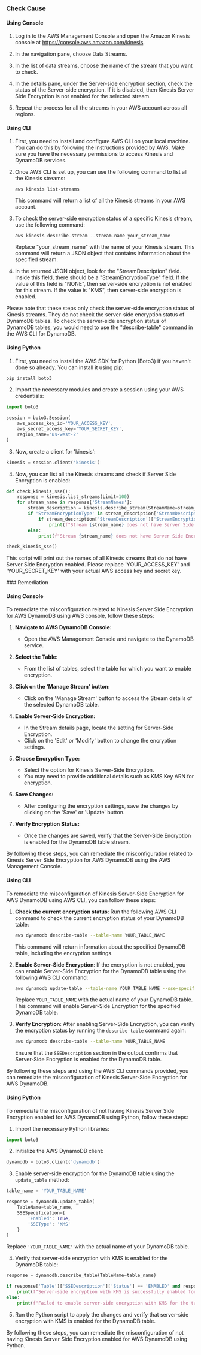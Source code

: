 

<Tabs><Tab title='Cause'>
### Check Cause

#### Using Console

1. Log in to the AWS Management Console and open the Amazon Kinesis console at https://console.aws.amazon.com/kinesis.

2. In the navigation pane, choose Data Streams.

3. In the list of data streams, choose the name of the stream that you want to check.

4. In the details pane, under the Server-side encryption section, check the status of the Server-side encryption. If it is disabled, then Kinesis Server Side Encryption is not enabled for the selected stream.

5. Repeat the process for all the streams in your AWS account across all regions.

#### Using CLI

1. First, you need to install and configure AWS CLI on your local machine. You can do this by following the instructions provided by AWS. Make sure you have the necessary permissions to access Kinesis and DynamoDB services.

2. Once AWS CLI is set up, you can use the following command to list all the Kinesis streams:

   ```
   aws kinesis list-streams
   ```

   This command will return a list of all the Kinesis streams in your AWS account.

3. To check the server-side encryption status of a specific Kinesis stream, use the following command:

   ```
   aws kinesis describe-stream --stream-name your_stream_name
   ```

   Replace "your_stream_name" with the name of your Kinesis stream. This command will return a JSON object that contains information about the specified stream.

4. In the returned JSON object, look for the "StreamDescription" field. Inside this field, there should be a "StreamEncryptionType" field. If the value of this field is "NONE", then server-side encryption is not enabled for this stream. If the value is "KMS", then server-side encryption is enabled.

Please note that these steps only check the server-side encryption status of Kinesis streams. They do not check the server-side encryption status of DynamoDB tables. To check the server-side encryption status of DynamoDB tables, you would need to use the "describe-table" command in the AWS CLI for DynamoDB.

#### Using Python

1. First, you need to install the AWS SDK for Python (Boto3) if you haven't done so already. You can install it using pip:

```python
pip install boto3
```

2. Import the necessary modules and create a session using your AWS credentials:

```python
import boto3

session = boto3.Session(
    aws_access_key_id='YOUR_ACCESS_KEY',
    aws_secret_access_key='YOUR_SECRET_KEY',
    region_name='us-west-2'
)
```

3. Now, create a client for 'kinesis':

```python
kinesis = session.client('kinesis')
```

4. Now, you can list all the Kinesis streams and check if Server Side Encryption is enabled:

```python
def check_kinesis_sse():
    response = kinesis.list_streams(Limit=100)
    for stream_name in response['StreamNames']:
        stream_description = kinesis.describe_stream(StreamName=stream_name)
        if 'StreamEncryptionType' in stream_description['StreamDescription']:
            if stream_description['StreamDescription']['StreamEncryptionType'] == 'NONE':
                print(f"Stream {stream_name} does not have Server Side Encryption enabled.")
        else:
            print(f"Stream {stream_name} does not have Server Side Encryption enabled.")

check_kinesis_sse()
```

This script will print out the names of all Kinesis streams that do not have Server Side Encryption enabled. Please replace 'YOUR_ACCESS_KEY' and 'YOUR_SECRET_KEY' with your actual AWS access key and secret key.

</Tab>

<Tab title='Remediation'>
### Remediation

#### Using Console

To remediate the misconfiguration related to Kinesis Server Side Encryption for AWS DynamoDB using AWS console, follow these steps:

1. **Navigate to AWS DynamoDB Console:**
   - Open the AWS Management Console and navigate to the DynamoDB service.

2. **Select the Table:**
   - From the list of tables, select the table for which you want to enable encryption.

3. **Click on the 'Manage Stream' button:**
   - Click on the 'Manage Stream' button to access the Stream details of the selected DynamoDB table.

4. **Enable Server-Side Encryption:**
   - In the Stream details page, locate the setting for Server-Side Encryption.
   - Click on the 'Edit' or 'Modify' button to change the encryption settings.

5. **Choose Encryption Type:**
   - Select the option for Kinesis Server-Side Encryption.
   - You may need to provide additional details such as KMS Key ARN for encryption.

6. **Save Changes:**
   - After configuring the encryption settings, save the changes by clicking on the 'Save' or 'Update' button.

7. **Verify Encryption Status:**
   - Once the changes are saved, verify that the Server-Side Encryption is enabled for the DynamoDB table stream.

By following these steps, you can remediate the misconfiguration related to Kinesis Server Side Encryption for AWS DynamoDB using the AWS Management Console.

#### Using CLI

To remediate the misconfiguration of Kinesis Server-Side Encryption for AWS DynamoDB using AWS CLI, you can follow these steps:

1. **Check the current encryption status**: Run the following AWS CLI command to check the current encryption status of your DynamoDB table:
   
   ```bash
   aws dynamodb describe-table --table-name YOUR_TABLE_NAME
   ```
   
   This command will return information about the specified DynamoDB table, including the encryption settings.

2. **Enable Server-Side Encryption**: If the encryption is not enabled, you can enable Server-Side Encryption for the DynamoDB table using the following AWS CLI command:

   ```bash
   aws dynamodb update-table --table-name YOUR_TABLE_NAME --sse-specification Enabled=true
   ```

   Replace `YOUR_TABLE_NAME` with the actual name of your DynamoDB table. This command will enable Server-Side Encryption for the specified DynamoDB table.

3. **Verify Encryption**: After enabling Server-Side Encryption, you can verify the encryption status by running the `describe-table` command again:

   ```bash
   aws dynamodb describe-table --table-name YOUR_TABLE_NAME
   ```

   Ensure that the `SSEDescription` section in the output confirms that Server-Side Encryption is enabled for the DynamoDB table.

By following these steps and using the AWS CLI commands provided, you can remediate the misconfiguration of Kinesis Server-Side Encryption for AWS DynamoDB.

#### Using Python

To remediate the misconfiguration of not having Kinesis Server Side Encryption enabled for AWS DynamoDB using Python, follow these steps:

1. Import the necessary Python libraries:
```python
import boto3
```

2. Initialize the AWS DynamoDB client:
```python
dynamodb = boto3.client('dynamodb')
```

3. Enable server-side encryption for the DynamoDB table using the `update_table` method:
```python
table_name = 'YOUR_TABLE_NAME'

response = dynamodb.update_table(
    TableName=table_name,
    SSESpecification={
        'Enabled': True,
        'SSEType': 'KMS'
    }
)
```
Replace `'YOUR_TABLE_NAME'` with the actual name of your DynamoDB table.

4. Verify that server-side encryption with KMS is enabled for the DynamoDB table:
```python
response = dynamodb.describe_table(TableName=table_name)

if response['Table']['SSEDescription']['Status'] == 'ENABLED' and response['Table']['SSEDescription']['SSEType'] == 'KMS':
    print(f"Server-side encryption with KMS is successfully enabled for the table {table_name}.")
else:
    print(f"Failed to enable server-side encryption with KMS for the table {table_name}.")
```

5. Run the Python script to apply the changes and verify that server-side encryption with KMS is enabled for the DynamoDB table.

By following these steps, you can remediate the misconfiguration of not having Kinesis Server Side Encryption enabled for AWS DynamoDB using Python.


</Tab>
</Tabs>